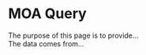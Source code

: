 # MOA Query {#sec-moa-query}
  
The purpose of this page is to provide...  
The data comes from...  
